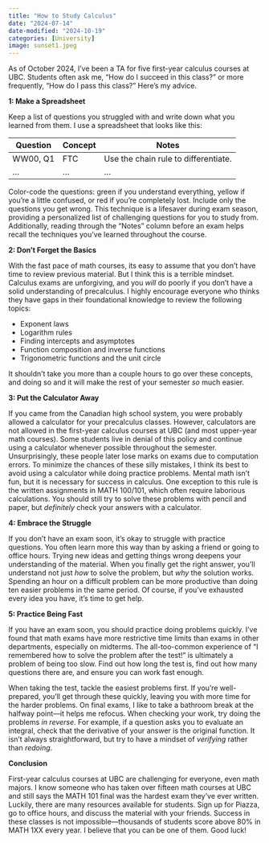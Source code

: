 ```yaml
---
title: "How to Study Calculus"
date: "2024-07-14"
date-modified: "2024-10-19"
categories: [University]
image: sunset1.jpeg
---
```


As of October 2024, I've been a TA for five first-year calculus courses at UBC. Students often ask me, "How do I succeed in this class?" or more frequently, "How do I pass this class?" Here's my advice.

**1: Make a Spreadsheet**

Keep a list of questions you struggled with and write down what you learned from them. I use a spreadsheet that looks like this:

| Question | Concept | Notes |
| -------- | ------- | ------------------------------------ |
| WW00, Q1   | FTC | Use the chain rule to differentiate. |
| ... | ... | ... |

Color-code the questions: green if you understand everything, yellow if you're a little confused, or red if you're completely lost. Include only the questions you get wrong. This technique is a lifesaver during exam season, providing a personalized list of challenging questions for you to study from. Additionally, reading through the "Notes" column before an exam helps recall the techniques you've learned throughout the course.

**2: Don't Forget the Basics**

With the fast pace of math courses, its easy to assume that you don't have time to review previous material. But I think this is a terrible mindset. Calculus exams are unforgiving, and you *will* do poorly if you don't have a solid understanding of precalculus. I highly encourage everyone who thinks they have gaps in their foundational knowledge to review the following topics:

* Exponent laws
* Logarithm rules
* Finding intercepts and asymptotes
* Function composition and inverse functions
* Trigonometric functions and the unit circle

It shouldn't take you more than a couple hours to go over these concepts, and doing so and it will make the rest of your semester *so* much easier.

**3: Put the Calculator Away**

If you came from the Canadian high school system, you were probably allowed a calculator for your precalculus classes. However, calculators are not allowed in the first-year calculus courses at UBC (and most upper-year math courses). Some students live in denial of this policy and continue using a calculator whenever possible throughout the semester. Unsurprisingly, these people later lose marks on exams due to computation errors. To minimize the chances of these silly mistakes, I think its best to avoid using a calculator while doing practice problems. Mental math isn't fun, but it is necessary for success in calculus. One exception to this rule is the written assignments in MATH 100/101, which often require laborious calculations. You should still try to solve these problems with pencil and paper, but *definitely* check your answers with a calculator.

**4: Embrace the Struggle**

If you don't have an exam soon, it's okay to struggle with practice questions. You often learn more this way than by asking a friend or going to office hours. Trying new ideas and getting things wrong deepens your understanding of the material. When you finally get the right answer, you'll understand not just *how* to solve the problem, but *why* the solution works. Spending an hour on a difficult problem can be more productive than doing ten easier problems in the same period. Of course, if you've exhausted every idea you have, it's time to get help.

**5: Practice Being Fast**

If you have an exam soon, you should practice doing problems quickly. I've found that math exams have more restrictive time limits than exams in other departments, especially on midterms. The all-too-common experience of "I remembered how to solve the problem after the test!" is ultimately a problem of being too slow. Find out how long the test is, find out how many questions there are, and ensure you can work fast enough.

When taking the test, tackle the easiest problems first. If you're well-prepared, you'll get through these quickly, leaving you with more time for the harder problems. On final exams, I like to take a bathroom break at the halfway point—it helps me refocus. When checking your work, try doing the problems *in reverse*. For example, if a question asks you to evaluate an integral, check that the derivative of your answer is the original function. It isn't always straightforward, but try to have a mindset of *verifying* rather than *redoing*.

**Conclusion**

First-year calculus courses at UBC are challenging for everyone, even math majors. I know someone who has taken over fifteen math courses at UBC and still says the MATH 101 final was the hardest exam they've ever written. Luckily, there are many resources available for students. Sign up for Piazza, go to office hours, and discuss the material with your friends. Success in these classes is not impossible—thousands of students score above 80% in MATH 1XX every year. I believe that you can be one of them. Good luck!

